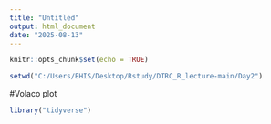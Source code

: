 ```yaml
---
title: "Untitled"
output: html_document
date: "2025-08-13"
---
```


```r
knitr::opts_chunk$set(echo = TRUE)
```


```r
setwd("C:/Users/EHIS/Desktop/Rstudy/DTRC_R_lecture-main/Day2")
```
#Volaco plot
```r
library("tidyverse")
```


